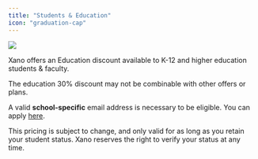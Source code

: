 ```yaml
---
title: "Students & Education"
icon: "graduation-cap"
---
```


<Frame caption="">
  <img src="/images/d352e447-image.jpeg" />
</Frame>

Xano offers an Education discount available to K-12 and higher education students & faculty.

The education 30% discount may not be combinable with other offers or plans.

A valid **school-specific** email address is necessary to be eligible. You can apply [here](https://forms.clickup.com/9010156981/f/8cgr5dn-24917/U888MZFLEW5JHXR27M).

<Info>
This pricing is subject to change, and only valid for as long as you retain your student status. Xano reserves the right to verify your status at any time.

</Info>


